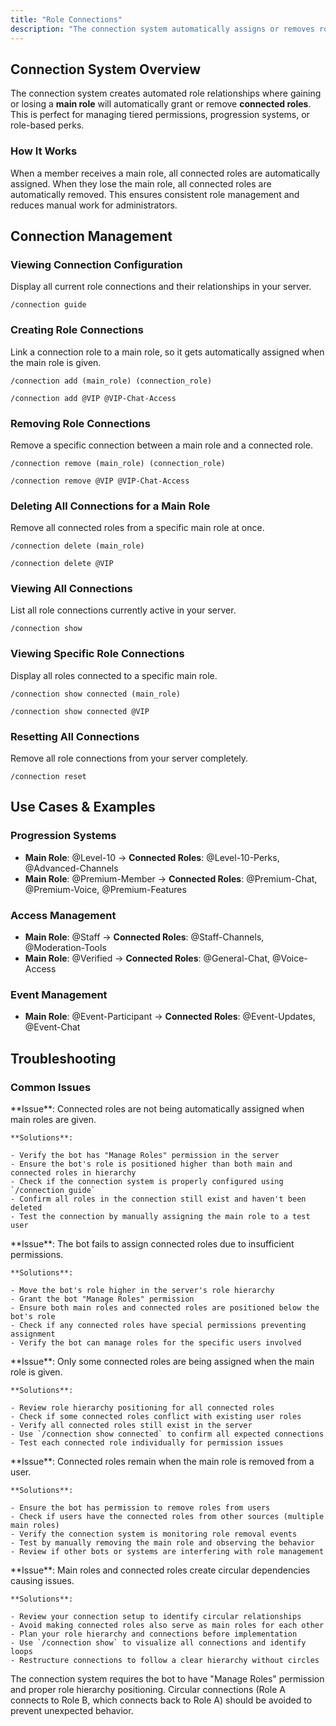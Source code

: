 ```yaml
---
title: "Role Connections"
description: "The connection system automatically assigns or removes roles when a member gains or loses a specific role. This helps in managing perks, progression roles, or access-based roles with ease and automation!"
---
```


## Connection System Overview

The connection system creates automated role relationships where gaining or losing a **main role** will automatically grant or remove **connected roles**. This is perfect for managing tiered permissions, progression systems, or role-based perks.

### How It Works

When a member receives a main role, all connected roles are automatically assigned. When they lose the main role, all connected roles are automatically removed. This ensures consistent role management and reduces manual work for administrators.

## Connection Management

### Viewing Connection Configuration

Display all current role connections and their relationships in your server.

```Unspecified Example
/connection guide
```

### Creating Role Connections

Link a connection role to a main role, so it gets automatically assigned when the main role is given.

<CodeGroup>

```Unspecified Example
/connection add (main_role) (connection_role)
```


```Unspecified Syntax
/connection add @VIP @VIP-Chat-Access
```

</CodeGroup>

### Removing Role Connections

Remove a specific connection between a main role and a connected role.

<CodeGroup>

```Unspecified Example
/connection remove (main_role) (connection_role)
```


```Unspecified Syntax
/connection remove @VIP @VIP-Chat-Access
```

</CodeGroup>

### Deleting All Connections for a Main Role

Remove all connected roles from a specific main role at once.

<CodeGroup>

```Unspecified Example
/connection delete (main_role)
```


```Unspecified Syntax
/connection delete @VIP
```

</CodeGroup>

### Viewing All Connections

List all role connections currently active in your server.

```Unspecified Example
/connection show
```

### Viewing Specific Role Connections

Display all roles connected to a specific main role.

<CodeGroup>

```Unspecified Example
/connection show connected (main_role)
```


```Unspecified Syntax
/connection show connected @VIP
```

</CodeGroup>

### Resetting All Connections

Remove all role connections from your server completely.

```Unspecified Example
/connection reset
```

## Use Cases & Examples

### Progression Systems

- **Main Role**: @Level-10 → **Connected Roles**: @Level-10-Perks, @Advanced-Channels
- **Main Role**: @Premium-Member → **Connected Roles**: @Premium-Chat, @Premium-Voice, @Premium-Features

### Access Management

- **Main Role**: @Staff → **Connected Roles**: @Staff-Channels, @Moderation-Tools
- **Main Role**: @Verified → **Connected Roles**: @General-Chat, @Voice-Access

### Event Management

- **Main Role**: @Event-Participant → **Connected Roles**: @Event-Updates, @Event-Chat

## Troubleshooting

### Common Issues

<AccordionGroup>
  <Accordion title="Connections not triggering - Roles aren't being assigned automatically">
    **Issue**: Connected roles are not being automatically assigned when main roles are given.

    **Solutions**:

    - Verify the bot has "Manage Roles" permission in the server
    - Ensure the bot's role is positioned higher than both main and connected roles in hierarchy
    - Check if the connection system is properly configured using `/connection guide`
    - Confirm all roles in the connection still exist and haven't been deleted
    - Test the connection by manually assigning the main role to a test user
  </Accordion>
  <Accordion title="Permission errors - Bot cannot assign connected roles">
    **Issue**: The bot fails to assign connected roles due to insufficient permissions.

    **Solutions**:

    - Move the bot's role higher in the server's role hierarchy
    - Grant the bot "Manage Roles" permission
    - Ensure both main roles and connected roles are positioned below the bot's role
    - Check if any connected roles have special permissions preventing assignment
    - Verify the bot can manage roles for the specific users involved
  </Accordion>
  <Accordion title="Partial connections - Some connected roles assigned, others not">
    **Issue**: Only some connected roles are being assigned when the main role is given.

    **Solutions**:

    - Review role hierarchy positioning for all connected roles
    - Check if some connected roles conflict with existing user roles
    - Verify all connected roles still exist in the server
    - Use `/connection show connected` to confirm all expected connections
    - Test each connected role individually for permission issues
  </Accordion>
  <Accordion title="Role removal issues - Connected roles not being removed">
    **Issue**: Connected roles remain when the main role is removed from a user.

    **Solutions**:

    - Ensure the bot has permission to remove roles from users
    - Check if users have the connected roles from other sources (multiple main roles)
    - Verify the connection system is monitoring role removal events
    - Test by manually removing the main role and observing the behavior
    - Review if other bots or systems are interfering with role management
  </Accordion>
  <Accordion title="Circular connections - Roles creating loops">
    **Issue**: Main roles and connected roles create circular dependencies causing issues.

    **Solutions**:

    - Review your connection setup to identify circular relationships
    - Avoid making connected roles also serve as main roles for each other
    - Plan your role hierarchy and connections before implementation
    - Use `/connection show` to visualize all connections and identify loops
    - Restructure connections to follow a clear hierarchy without circles
  </Accordion>
</AccordionGroup>

<Warning>
  The connection system requires the bot to have "Manage Roles" permission and proper role hierarchy positioning. Circular connections (Role A connects to Role B, which connects back to Role A) should be avoided to prevent unexpected behavior.
</Warning>